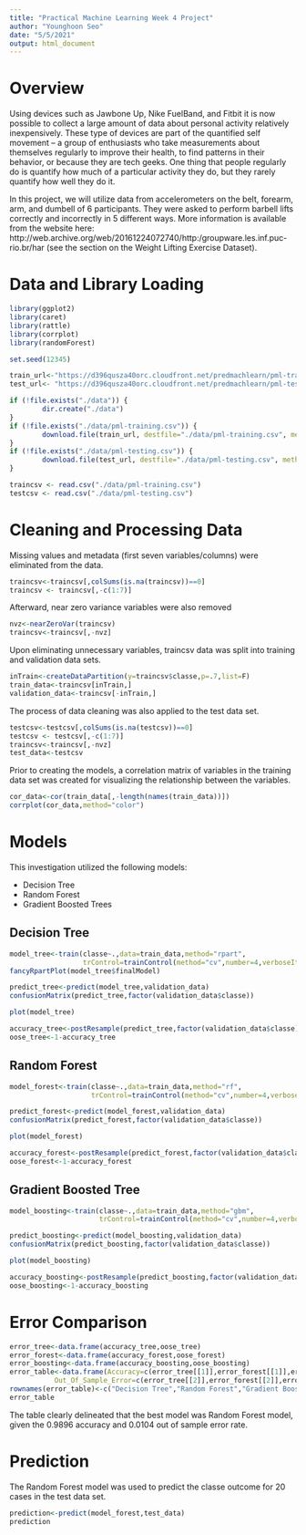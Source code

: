 ```yaml
---
title: "Practical Machine Learning Week 4 Project"
author: "Younghoon Seo"
date: "5/5/2021"
output: html_document
---
```

# Overview
Using devices such as Jawbone Up, Nike FuelBand, and Fitbit it is now possible to collect a large amount of data about personal activity relatively inexpensively. These type of devices are part of the quantified self movement – a group of enthusiasts who take measurements about themselves regularly to improve their health, to find patterns in their behavior, or because they are tech geeks. One thing that people regularly do is quantify how much of a particular activity they do, but they rarely quantify how well they do it. 

In this project, we will utilize data from accelerometers on the belt, forearm, arm, and dumbell of 6 participants. They were asked to perform barbell lifts correctly and incorrectly in 5 different ways. More information is available from the website here: http://web.archive.org/web/20161224072740/http:/groupware.les.inf.puc-rio.br/har (see the section on the Weight Lifting Exercise Dataset).

# Data and Library Loading
```r
library(ggplot2)
library(caret)
library(rattle)
library(corrplot)
library(randomForest)
```

```r
set.seed(12345)
```

```r
train_url<-"https://d396qusza40orc.cloudfront.net/predmachlearn/pml-training.csv"
test_url<- "https://d396qusza40orc.cloudfront.net/predmachlearn/pml-testing.csv"

if (!file.exists("./data")) {
        dir.create("./data")
}
if (!file.exists("./data/pml-training.csv")) {
        download.file(train_url, destfile="./data/pml-training.csv", method="curl")
}
if (!file.exists("./data/pml-testing.csv")) {
        download.file(test_url, destfile="./data/pml-testing.csv", method="curl")
}
```

```r
traincsv <- read.csv("./data/pml-training.csv")
testcsv <- read.csv("./data/pml-testing.csv")
```

# Cleaning and Processing Data
Missing values and metadata (first seven variables/columns) were eliminated from the data.
```r
traincsv<-traincsv[,colSums(is.na(traincsv))==0]
traincsv <- traincsv[,-c(1:7)]
```

Afterward, near zero variance variables were also removed
```r
nvz<-nearZeroVar(traincsv)
traincsv<-traincsv[,-nvz]
```

Upon eliminating unnecessary variables, traincsv data was split into training and validation data sets.
```r
inTrain<-createDataPartition(y=traincsv$classe,p=.7,list=F)
train_data<-traincsv[inTrain,]
validation_data<-traincsv[-inTrain,]
```

The process of data cleaning was also applied to the test data set. 
```r
testcsv<-testcsv[,colSums(is.na(testcsv))==0]
testcsv <- testcsv[,-c(1:7)]
traincsv<-traincsv[,-nvz]
test_data<-testcsv
```

Prior to creating the models, a correlation matrix of variables in the training data set was created for visualizing the relationship between the variables.
```r
cor_data<-cor(train_data[,-length(names(train_data))])
corrplot(cor_data,method="color")
```

# Models
This investigation utilized the following models:

- Decision Tree
- Random Forest
- Gradient Boosted Trees

## Decision Tree
```r
model_tree<-train(classe~.,data=train_data,method="rpart", 
                  trControl=trainControl(method="cv",number=4,verboseIter=F))
fancyRpartPlot(model_tree$finalModel)
```

```r
predict_tree<-predict(model_tree,validation_data)
confusionMatrix(predict_tree,factor(validation_data$classe))
```


```r
plot(model_tree)
```

```r
accuracy_tree<-postResample(predict_tree,factor(validation_data$classe))["Accuracy"]
oose_tree<-1-accuracy_tree
```

## Random Forest

```r
model_forest<-train(classe~.,data=train_data,method="rf",
                    trControl=trainControl(method="cv",number=4,verboseIter=F))
```

```r
predict_forest<-predict(model_forest,validation_data)
confusionMatrix(predict_forest,factor(validation_data$classe))
```

```r
plot(model_forest)
```

```r
accuracy_forest<-postResample(predict_forest,factor(validation_data$classe))["Accuracy"]
oose_forest<-1-accuracy_forest
```

## Gradient Boosted Tree
```r
model_boosting<-train(classe~.,data=train_data,method="gbm",
                      trControl=trainControl(method="cv",number=4,verboseIter=F),verbose=F)

```

```r
predict_boosting<-predict(model_boosting,validation_data)
confusionMatrix(predict_boosting,factor(validation_data$classe))
```

```r
plot(model_boosting)
```

```r
accuracy_boosting<-postResample(predict_boosting,factor(validation_data$classe))["Accuracy"]
oose_boosting<-1-accuracy_boosting
```

# Error Comparison
```r
error_tree<-data.frame(accuracy_tree,oose_tree)
error_forest<-data.frame(accuracy_forest,oose_forest)
error_boosting<-data.frame(accuracy_boosting,oose_boosting)
error_table<-data.frame(Accuracy=c(error_tree[[1]],error_forest[[1]],error_boosting[[1]]),
           Out_Of_Sample_Error=c(error_tree[[2]],error_forest[[2]],error_boosting[[2]]))
rownames(error_table)<-c("Decision Tree","Random Forest","Gradient Boosted Tree")
error_table
```

The table clearly delineated that the best model was Random Forest model, given the 0.9896 accuracy and 0.0104 out of sample error rate.

# Prediction
The Random Forest model was used to predict the classe outcome for 20 cases in the test data set.
```r
prediction<-predict(model_forest,test_data)
prediction
```
